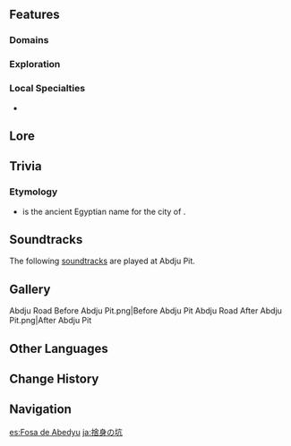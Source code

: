 {{Location Infobox
|image        = <gallery>
Abdju Pit.png|With Pit
Abdju Road.png|Without Pit
</gallery>
|type         = Subarea
|region       = Sumeru
|area         = Land of Lower Setekh
|subregion    = Great Red Sand
}}
{{Location Intro|description=Prior to ''[[Lost in the Sands]]'', the pit is absent and it is named '''Abdju Road'''.}}
<!--
==Points of Interest==
{| class="article-table alternating-colors-table tdc1" style="width: 100%;"
! style="width: 200px;" | Name
! Description
|- id=""
|[[File:Image.png|180px]]<br />[[Name]]
|
|}
-->
==Features==
===Domains===
{{Domains by Category Gallery}}

===Exploration===
<!--
===Enemies===
====Normal Bosses====
====Elite Enemies====
====Common Enemies====
-->
===Local Specialties===
* {{Item|Scarab}}
<!--
===Interactables===
-->

==Lore==

==Trivia==
===Etymology===
* {{Lang|''Abdju''|egy=ꜣbḏw}} is the ancient Egyptian name for the city of {{w|Abydos, Egypt|Abydos}}.

==Soundtracks==
The following [[soundtrack]]s are played at Abdju Pit.
{{Soundtracks by Category|Abdju Pit}}

==Gallery==
<gallery>
Abdju Road Before Abdju Pit.png|Before Abdju Pit
Abdju Road After Abdju Pit.png|After Abdju Pit
</gallery>
<!--
==Video Guides==
{{#evt:
service=youtube
|id=
|description=
|alignment=inline
|valignment=top
|dimensions=250
}}
-->
==Other Languages==
{{Flex|
===Abdju Pit===
{{Other Languages
|en      = Abdju Pit
|zhs     = 舍身陷坑
|zhs_rm  = Shěshēn Xiànkēng
|zht     = 捨身陷坑
|zht_rm  = Shěshēn Xiànkēng
|zh_tl   = Pit of Sacrifice
|ja      = {{Rubi|捨|しゃ|身|しん}}の{{Rubi|坑|こう}}
|ja_rm   = Shashin no Kou
|ja_tl   = Pit of Sacrifice
|zhja_note = The phrase {{Lang|mini=1|zh=舍身|ja=捨身|zh_rm=shěshēn|ja_rm=shashin|sort=zh,ja}} refers to the Buddhist practice of sacrificing one's physical body as an expression of religious devoutness.
|ko      = 희생 함정
|ko_tl   = Sacrifice Trap
|es      = Fosa de Abedyu
|es_tl   = Abdju Pit
|fr      = Fosse d'Abdju
|fr_tl   = Abdju Pit
|ru      = Яма Абджу
|ru_tl   = Abdju Pit
|th      = Abdju Pit
|vi      = Hang Hy Sinh
|vi_tl   = Sacrifice Cave
|de      = Abdju-Grube
|de_tl   = Abdju Pit
|id      = Abdju Pit
|pt      = Poço do Sacrifício
|pt_tl   = Sacrifice Pit
|tr      = Abdju Çukuru
|tr_tl   = Abdju Pit
|it      = Cava Abdju
|it_tl   = Abdju Pit
}}
|
===Abdju Road===
{{Other Languages
|en        = Abdju Road
|zhs       = 舍身步道
|zhs_rm    = Shěshēn Bùdào
|zht       = 捨身步道
|zht_rm    = Shěshēn Bùdào
|zh_tl     = Footpath of Sacrifice
|ja        = {{Rubi|捨|しゃ|身|しん}}の{{Rubi|道|みち}}
|ja_rm     = Shashin no Michi
|ja_tl     = Road of Sacrifice
|zhja_note = The phrase {{Lang|mini=1|zh=舍身|ja=捨身|zh_rm=shěshēn|ja_rm=shashin|sort=zh,ja}} refers to the Buddhist practice of sacrificing one's physical body as an expression of religious devoutness.
|ko        = 아비도스의 길
|ko_tl     = Road of {{w|Abydos}}
|es        = Senda de Abedyu
|es_tl     = Abdju Path
|fr        = Route d'Abdju
|fr_tl     = Abdju Road
|ru        = Дорога Абджу
|ru_tl     = Abdju Road
|th        = Abdju Road
|vi        = Con Đường Abdju
|vi_tl     = Abdju Road
|de        = Abdju-Pfad
|de_tl     = Abdju Path
|id        = Abdju Road
|pt        = Caminho Abdju
|pt_tl     = 
|tr        = Abdju Yolu
|tr_tl     = Abdju Road
|it        = Via Abdju
|it_tl     = Abdju Way
}}
}}

==Change History==
{{Change History|3.1}}

==Navigation==
{{Area Navbox|Sumeru}}

[[es:Fosa de Abedyu]]
[[ja:捨身の坑]]
